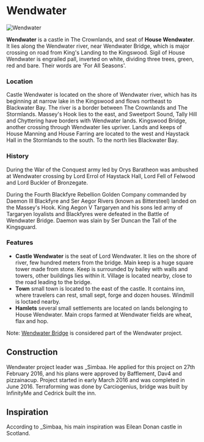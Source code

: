

# Wendwater

<Image src="https://cdn.sanity.io/images/1as7cn02/production/0d9702a23fc4701188729586dd3dcccafd7b7bc8-1920x1017.png?w=976&h=350&fit=crop&crop=center&auto=format" alt="Wendwater" width={976} height={350}  />

<ProjectDetails
  floatRight
  region="Crownlands"
  house="House Wendwater"
  type="Castle"
  status="Completed"
  warp="/warp wendwater"
  projectLead="_Simbaa"
  dateStarted="March 17, 2016"
  dateCompleted="March 17, 2016"
/>

**Wendwater** is a castle in The Crownlands, and seat of **House Wendwater**. It lies along the Wendwater river, near Wendwater Bridge, which is major crossing on road from King's Landing to the Kingswood. Sigil of House Wendwater is engrailed pall, inverted on white, dividing three trees, green, red and bare. Their words are 'For All Seasons'.  


### Location

Castle Wendwater is located on the shore of Wendwater river, which has its beginning at narrow lake in the Kingswood and flows northeast to Blackwater Bay. The river is a border between The Crownlands and The Stormlands. Massey's Hook lies to the east, and Sweetport Sound, Tally Hill and Chyttering have borders with Wendwater lands. Kingswood Bridge, another crossing through Wendwater lies upriver. Lands and keeps of House Manning and House Farring are located to the west and Haystack Hall in the Stormlands to the south. To the north lies Blackwater Bay.

### History

During the War of the Conquest army led by Orys Baratheon was ambushed at Wendwater crossing by Lord Errol of Haystack Hall, Lord Fell of Felwood and Lord Buckler of Bronzegate.

During the Fourth Blackfyre Rebellion Golden Company commanded by Daemon III Blackfyre and Ser Aegor Rivers (known as Bittersteel) landed on the Massey's Hook. King Aegon V Targaryen and his sons led army of Targaryen loyalists and Blackfyres were defeated in the Battle of Wendwater Bridge. Daemon was slain by Ser Duncan the Tall of the Kingsguard.

### Features

* **Castle Wendwater** is the seat of Lord Wendwater. It lies on the shore of river, few hundred meters from the bridge. Main keep is a huge square tower made from stone. Keep is surrounded by bailey with walls and towers, other buildings lies within it. Village is located nearby, close to the road leading to the bridge.
* **Town** small town is located to the east of the castle. It contains inn, where travelers can rest, small sept, forge and dozen houses. Windmill is loctaed nearby.
* **Hamlets** several small settlements are located on lands belonging to House Wendwater. Main crops farmed at Wendwater fields are wheat, flax and hop.

Note: [Wendwater Bridge](https://awoiaf.westeros.org/index.php/Battle_of_Wendwater_Bridge) is considered part of the Wendwater project.

## Construction

Wendwater project leader was _Simbaa. He applied for this project on 27th February 2016, and his plans were approved by Bafflement, Dav4 and pizzainacup. Project started in early March 2016 and was completed in June 2016. Terraforming was done by Carciogenius, bridge was built by InfinityMe and Cedrick built the inn.  


## Inspiration

According to _Simbaa, his main inspiration was Eilean Donan castle in Scotland.